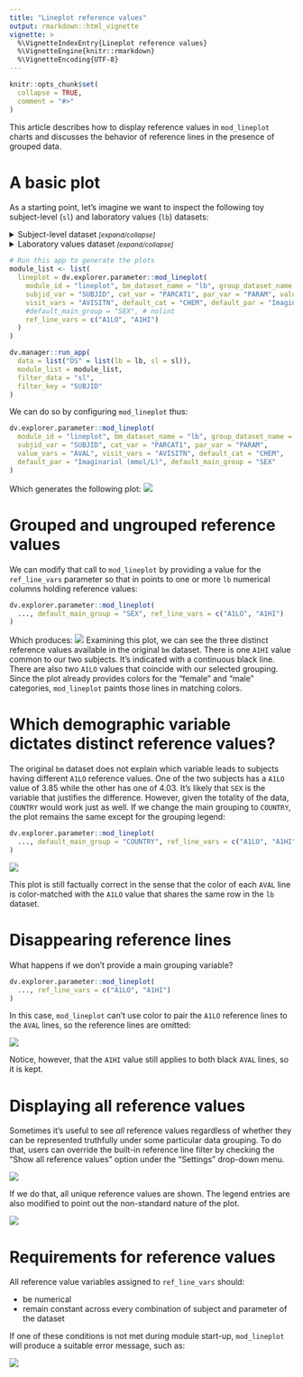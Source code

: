 ```yaml
---
title: "Lineplot reference values"
output: rmarkdown::html_vignette
vignette: >
  %\VignetteIndexEntry{Lineplot reference values}
  %\VignetteEngine{knitr::rmarkdown}
  %\VignetteEncoding{UTF-8}
---
```


```r
knitr::opts_chunk$set(
  collapse = TRUE,
  comment = "#>"
)
```

This article describes how to display reference values in `mod_lineplot` charts and discusses the
behavior of reference lines in the presence of grouped data.

# A basic plot

As a starting point, let's imagine we want to inspect the following toy subject-level (`sl`) and laboratory values (`lb`) datasets:

<details><summary>Subject-level dataset <i><small>[expand/collapse]</small></i></summary>
```r
# Inspired in safetyData:adam_adsl
sl <- data.frame(
  SUBJID = c("1015", "1028") |> as.factor(),
  SEX = c("F", "M") |> as.factor(),
  RACE = c("WHITE", "WHITE") |> as.factor(),
  COUNTRY = c("Italy", "Spain") |> as.factor()
)
knitr::kable(sl, format = "markdown")
```
</details>

<details><summary>Laboratory values dataset <i><small>[expand/collapse]</small></i></summary>
```r
# Inspired in safetyData:adam_lbc
lb <- data.frame(
  SUBJID = c("1015", "1015", "1015", "1028", "1028", "1028") |> as.factor(),
  PARCAT1 = rep("CHEM", 6) |> as.factor(),
  PARAM = rep("Imaginariol (mmol/L)", 6) |> as.factor(),
  AVISITN = c(0, 2, 4, 0, 2, 4),
  AVAL = c(5.94780, 5.48232, 4.99098, 4.80996, 4.70652, 4.37034),
  A1LO = c(4.03, 4.03, 4.03, 3.85, 3.85, 3.85),
  A1HI = c(6.00, 6.00, 6.00, 6.00, 6.00, 6.00)
)
knitr::kable(lb, format = "markdown")
```
</details>

```r
# Run this app to generate the plots
module_list <- list(
  lineplot = dv.explorer.parameter::mod_lineplot(
    module_id = "lineplot", bm_dataset_name = "lb", group_dataset_name = "sl",
    subjid_var = "SUBJID", cat_var = "PARCAT1", par_var = "PARAM", value_vars = "AVAL",
    visit_vars = "AVISITN", default_cat = "CHEM", default_par = "Imaginariol (mmol/L)",
    #default_main_group = "SEX", # nolint
    ref_line_vars = c("A1LO", "A1HI")
  )
)

dv.manager::run_app(
  data = list("DS" = list(lb = lb, sl = sl)),
  module_list = module_list,
  filter_data = "sl",
  filter_key = "SUBJID"
)
```

We can do so by configuring `mod_lineplot` thus:
 
```r
dv.explorer.parameter::mod_lineplot(
  module_id = "lineplot", bm_dataset_name = "lb", group_dataset_name = "sl",
  subjid_var = "SUBJID", cat_var = "PARCAT1", par_var = "PARAM", 
  value_vars = "AVAL", visit_vars = "AVISITN", default_cat = "CHEM", 
  default_par = "Imaginariol (mmol/L)", default_main_group = "SEX"
)
```

Which generates the following plot: 
![](images/lineplot_ref_line_00.png)

# Grouped and ungrouped reference values

We can modify that call to `mod_lineplot` by providing a value for the `ref_line_vars` parameter so that in points to one or more `lb` numerical columns holding reference values:
```r
dv.explorer.parameter::mod_lineplot(
  ..., default_main_group = "SEX", ref_line_vars = c("A1LO", "A1HI")
)
```

Which produces:
![](images/lineplot_ref_line_01.png)
Examining this plot, we can see the three distinct reference values available in the original `bm` dataset. There is one `A1HI` value 
common to our two subjects. It's indicated with a continuous black line. There are also two `A1LO` values that coincide with
our selected grouping. Since the plot already provides colors for the "female" and "male" categories, `mod_lineplot` paints those lines in matching colors.

# Which demographic variable dictates distinct reference values?

The original `bm` dataset does not explain which variable leads to subjects having different `A1LO` reference values. One of the two subjects has a `A1LO` value of 3.85 while the other has one of 4.03. It's likely that `SEX` is the variable that justifies the difference. However, given the totality of the data, `COUNTRY` would work just as well. If we change the main grouping to `COUNTRY`, the plot remains the same except for the grouping legend:

```r
dv.explorer.parameter::mod_lineplot(
  ..., default_main_group = "COUNTRY", ref_line_vars = c("A1LO", "A1HI")
)
```
![](images/lineplot_ref_line_02.png)

This plot is still factually correct in the sense that the color of each `AVAL` line is color-matched with the `A1LO` value that 
shares the same row in the `lb` dataset.

# Disappearing reference lines

What happens if we don't provide a main grouping variable?

```r
dv.explorer.parameter::mod_lineplot(
  ..., ref_line_vars = c("A1LO", "A1HI")
)
```
In this case, `mod_lineplot` can't use color to pair the `A1LO` reference lines to the `AVAL` lines, so the reference lines are omitted:

![](images/lineplot_ref_line_03.png)

Notice, however, that the `A1HI` value still applies to both black `AVAL` lines, so it is kept.

# Displaying all reference values

Sometimes it's useful to see *all* reference values regardless of whether they can be represented truthfully under some particular data grouping. To do that, users can override the built-in reference line filter by checking the "Show all reference values" option under the "Settings" drop-down menu.

![](images/lineplot_ref_line_04.png)

If we do that, all unique reference values are shown. The legend entries are also modified to point out the non-standard nature of the plot.

![](images/lineplot_ref_line_05.png)

# Requirements for reference values

All reference value variables assigned to `ref_line_vars` should:

- be numerical
- remain constant across every combination of subject and parameter of the dataset

If one of these conditions is not met during module start-up, `mod_lineplot` will produce a suitable error message, such as:

![](images/lineplot_ref_line_06.png)
